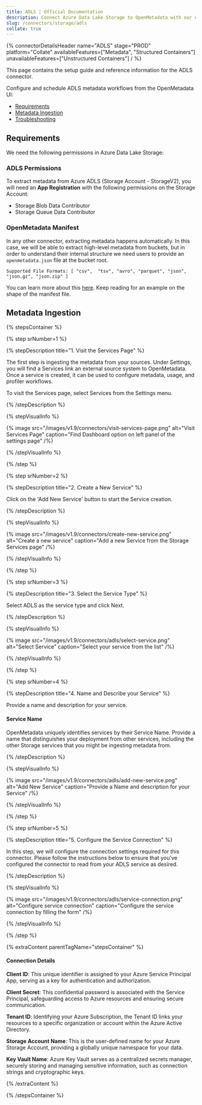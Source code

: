 ```yaml
---
title: ADLS | Official Documentation
description: Connect Azure Data Lake Storage to OpenMetadata with our comprehensive ADLS connector guide. Setup instructions, configuration, and metadata extraction.
slug: /connectors/storage/adls
collate: true
---
```







{% connectorDetailsHeader
name="ADLS"
stage="PROD"
platform="Collate"
availableFeatures=["Metadata", "Structured Containers"]
unavailableFeatures=["Unstructured Containers"]
/ %}

This page contains the setup guide and reference information for the ADLS connector.

Configure and schedule ADLS metadata workflows from the OpenMetadata UI:

- [Requirements](#requirements)
- [Metadata Ingestion](#metadata-ingestion)
- [Troubleshooting](/connectors/storage/adls/troubleshooting)

<IngestionModeTiles yamlPath="/snippets/connectors/storage/adls/yaml" />

## Requirements

We need the following permissions in Azure Data Lake Storage:

### ADLS Permissions

To extract metadata from Azure ADLS (Storage Account - StorageV2), you will need an **App Registration** with the following permissions on the Storage Account:
- Storage Blob Data Contributor
- Storage Queue Data Contributor


### OpenMetadata Manifest

In any other connector, extracting metadata happens automatically. In this case, we will be able to extract high-level
metadata from buckets, but in order to understand their internal structure we need users to provide an `openmetadata.json`
file at the bucket root.

`Supported File Formats: [ "csv",  "tsv", "avro", "parquet", "json", "json.gz", "json.zip" ]`

You can learn more about this [here](/connectors/storage). Keep reading for an example on the shape of the manifest file.

<Manifest />

## Metadata Ingestion

{% stepsContainer %}

{% step srNumber=1 %}

{% stepDescription title="1. Visit the Services Page" %}

The first step is ingesting the metadata from your sources. Under
Settings, you will find a Services link an external source system to
OpenMetadata. Once a service is created, it can be used to configure
metadata, usage, and profiler workflows.

To visit the Services page, select Services from the Settings menu.

{% /stepDescription %}

{% stepVisualInfo %}

{% image
src="/images/v1.9/connectors/visit-services-page.png"
alt="Visit Services Page"
caption="Find Dashboard option on left panel of the settings page" /%}

{% /stepVisualInfo %}

{% /step %}

{% step srNumber=2 %}

{% stepDescription title="2. Create a New Service" %}

Click on the 'Add New Service' button to start the Service creation.

{% /stepDescription %}

{% stepVisualInfo %}

{% image
src="/images/v1.9/connectors/create-new-service.png"
alt="Create a new service"
caption="Add a new Service from the Storage Services page" /%}

{% /stepVisualInfo %}

{% /step %}

{% step srNumber=3 %}

{% stepDescription title="3. Select the Service Type" %}

Select ADLS as the service type and click Next.

{% /stepDescription %}

{% stepVisualInfo %}

{% image
  src="/images/v1.9/connectors/adls/select-service.png"
  alt="Select Service"
  caption="Select your service from the list" /%}

{% /stepVisualInfo %}

{% /step %}

{% step srNumber=4 %}

{% stepDescription title="4. Name and Describe your Service" %}

Provide a name and description for your service.

#### Service Name

OpenMetadata uniquely identifies services by their Service Name. Provide
a name that distinguishes your deployment from other services, including
the other Storage services that you might be ingesting metadata
from.

{% /stepDescription %}

{% stepVisualInfo %}

{% image
  src="/images/v1.9/connectors/adls/add-new-service.png"
  alt="Add New Service"
  caption="Provide a Name and description for your Service" /%}

{% /stepVisualInfo %}

{% /step %}

{% step srNumber=5 %}

{% stepDescription title="5. Configure the Service Connection" %}

In this step, we will configure the connection settings required for
this connector. Please follow the instructions below to ensure that
you've configured the connector to read from your ADLS service as
desired.

{% /stepDescription %}

{% stepVisualInfo %}

{% image
  src="/images/v1.9/connectors/adls/service-connection.png"
  alt="Configure service connection"
  caption="Configure the service connection by filling the form" /%}

{% /stepVisualInfo %}

{% /step %}

{% extraContent parentTagName="stepsContainer" %}

#### Connection Details

**Client ID**: This unique identifier is assigned to your Azure Service Principal App, serving as a key for authentication and authorization.

**Client Secret**: This confidential password is associated with the Service Principal, safeguarding access to Azure resources and ensuring secure communication.

**Tenant ID**: Identifying your Azure Subscription, the Tenant ID links your resources to a specific organization or account within the Azure Active Directory.

**Storage Account Name**: This is the user-defined name for your Azure Storage Account, providing a globally unique namespace for your data.

**Key Vault Name**: Azure Key Vault serves as a centralized secrets manager, securely storing and managing sensitive information, such as connection strings and cryptographic keys.

{% /extraContent %}

<TestConnection />

<ConfigureIngestion />

<IngestionScheduleAndDeploy />

{% /stepsContainer %}
